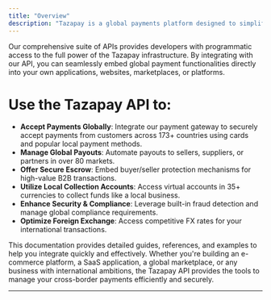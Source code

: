 ```yaml
---
title: "Overview"
description: "Tazapay is a global payments platform designed to simplify cross-border transactions and empower businesses like yours to operate and grow internationally, often without needing local entities in every market. We handle the complexities of global payments so you can focus on your core business. Our comprehensive suite of APIs provides developers with programmatic access to the full power of the Tazapay infrastructure. By integrating with our API, you can seamlessly embed global payment functionalities directly into your own applications, websites, marketplaces, or platforms."
---
```


Our comprehensive suite of APIs provides developers with programmatic access to the full power of the Tazapay infrastructure. By integrating with our API, you can seamlessly embed global payment functionalities directly into your own applications, websites, marketplaces, or platforms.

# Use the Tazapay API to:

* **Accept Payments Globally**: Integrate our payment gateway to securely accept payments from customers across 173+ countries using cards and popular local payment methods.
* **Manage Global Payouts**: Automate payouts to sellers, suppliers, or partners in over 80 markets.
* **Offer Secure Escrow**: Embed buyer/seller protection mechanisms for high-value B2B transactions.
* **Utilize Local Collection Accounts**: Access virtual accounts in 35+ currencies to collect funds like a local business.
* **Enhance Security & Compliance**: Leverage built-in fraud detection and manage global compliance requirements.
* **Optimize Foreign Exchange**: Access competitive FX rates for your international transactions.

This documentation provides detailed guides, references, and examples to help you integrate quickly and effectively. Whether you're building an e-commerce platform, a SaaS application, a global marketplace, or any business with international ambitions, the Tazapay API provides the tools to manage your cross-border payments efficiently and securely.

***
